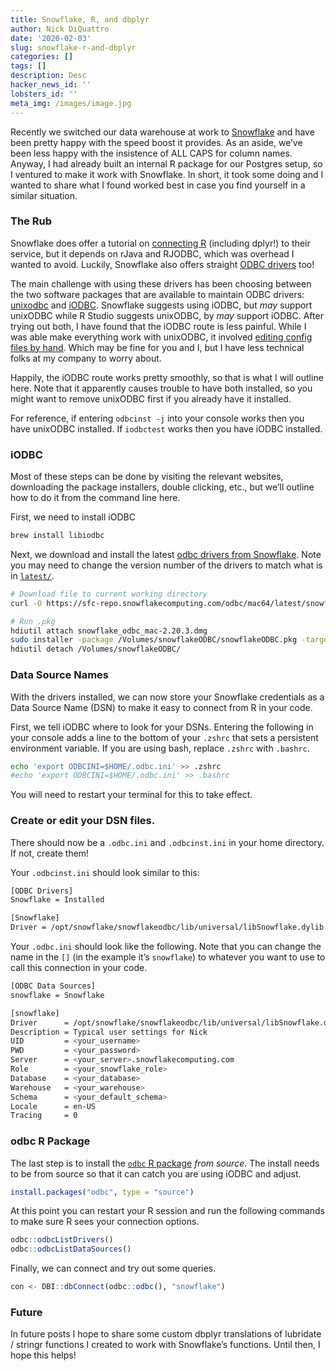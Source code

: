 ```yaml
---
title: Snowflake, R, and dbplyr
author: Nick DiQuattro
date: '2020-02-03'
slug: snowflake-r-and-dbplyr
categories: []
tags: []
description: Desc
hacker_news_id: ''
lobsters_id: ''
meta_img: /images/image.jpg
---
```


Recently we switched our data warehouse at work to [Snowflake](https://www.snowflake.com/) and have been pretty happy with the speed boost it provides. As an aside, we've been less happy with the insistence of ALL CAPS for column names. Anyway, I had already built an internal R package for our Postgres setup, so I ventured to make it work with Snowflake. In short, it took some doing and I wanted to share what I found worked best in case you find yourself in a similar situation.

### The Rub

Snowflake does offer a tutorial on [connecting R](https://github.com/snowflakedb/dplyr-snowflakedb) (including dplyr!) to their service, but it depends on rJava and RJODBC, which was overhead I wanted to avoid. Luckily, Snowflake also offers straight [ODBC drivers](https://docs.snowflake.net/manuals/user-guide/odbc.html) too!

The main challenge with using these drivers has been choosing between the two software packages that are available to maintain ODBC drivers: [unixodbc](http://www.unixodbc.org/) and [iODBC](http://www.iodbc.org/). Snowflake suggests using iODBC, but _may_ support unixODBC while R Studio suggests unixODBC, by _may_ support iODBC. After trying out both, I have found that the iODBC route is less painful. While I was able make everything work with unixODBC, it involved [editing config files by hand](http://colmanhumphrey.com/blog/2019/1/26/from-bug-to-bug). Which may be fine for you and I, but I have less technical folks at my company to worry about. 

Happily, the iODBC route works pretty smoothly, so that is what I will outline here. Note that it apparently causes trouble to have both installed, so you might want to remove unixODBC first if you already have it installed.

For reference, if entering `odbcinst -j` into your console works then you have unixODBC installed. If `iodbctest` works then you have iODBC installed.

### iODBC

Most of these steps can be done by visiting the relevant websites, downloading the package installers, double clicking, etc., but we'll outline how to do it from the command line here.

First, we need to install iODBC

```bash
brew install libiodbc
```

Next, we download and install the latest [odbc drivers from Snowflake](https://docs.snowflake.net/manuals/user-guide/odbc-download.html). Note you may need to change the version number of the drivers to match what is in [`latest/`](https://sfc-repo.snowflakecomputing.com/odbc/mac64/latest/index.html).

```bash
# Download file to current working directory
curl -O https://sfc-repo.snowflakecomputing.com/odbc/mac64/latest/snowflake_odbc_mac-2.20.3.dmg

# Run .pkg
hdiutil attach snowflake_odbc_mac-2.20.3.dmg
sudo installer -package /Volumes/snowflakeODBC/snowflakeODBC.pkg -target /
hdiutil detach /Volumes/snowflakeODBC/
```

### Data Source Names

With the drivers installed, we can now store your Snowflake credentials as a Data Source Name (DSN) to make it easy to connect from R in your code.

First, we tell iODBC where to look for your DSNs. Entering the following in your console adds a line to the bottom of your `.zshrc` that sets a persistent environment variable. If you are using bash, replace `.zshrc` with `.bashrc`.

```bash
echo 'export ODBCINI=$HOME/.odbc.ini' >> .zshrc
#echo 'export ODBCINI=$HOME/.odbc.ini' >> .bashrc
```

You will need to restart your terminal for this to take effect. 

### Create or edit your DSN files.
There should now be a `.odbc.ini` and `.odbcinst.ini` in your home directory. If not, create them!

Your `.odbcinst.ini` should look similar to this:

```bash
[ODBC Drivers]
Snowflake = Installed

[Snowflake]
Driver = /opt/snowflake/snowflakeodbc/lib/universal/libSnowflake.dylib

```

Your `.odbc.ini` should look like the following. Note that you can change the name in the `[]` (in the example it's `snowflake`) to whatever you want to use to call this connection in your code.

```bash
[ODBC Data Sources]
snowflake = Snowflake

[snowflake]
Driver      = /opt/snowflake/snowflakeodbc/lib/universal/libSnowflake.dylib
Description = Typical user settings for Nick
UID         = <your_username>
PWD         = <your_password>
Server      = <your_server>.snowflakecomputing.com
Role        = <your_snowflake_role>
Database    = <your_database>
Warehouse   = <your_warehouse>
Schema      = <your_default_schema>
Locale      = en-US
Tracing     = 0

```

### odbc R Package

The last step is to install the [`odbc` R package ](https://github.com/r-dbi/odbc) *from source*. The install needs to be from source so that it can catch you are using iODBC and adjust.

```r
install.packages("odbc", type = "source")
```

At this point you can restart your R session and run the following commands to make sure R sees your connection options.

```r
odbc::odbcListDrivers()
odbc::odbcListDataSources()
```

Finally, we can connect and try out some queries.
```r
con <- DBI::dbConnect(odbc::odbc(), "snowflake")
```

### Future
In future posts I hope to share some custom dbplyr translations of lubridate / stringr functions I created to work with Snowflake's functions. Until then, I hope this helps!
